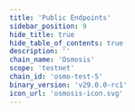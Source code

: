 ```yaml
---
title: 'Public Endpoints'
sidebar_position: 9
hide_title: true
hide_table_of_contents: true
description: ''
chain_name: 'Osmosis'
scope: 'testnet'
chain_id: 'osmo-test-5'
binary_version: 'v29.0.0-rc1'
icon_url: 'osmosis-icon.svg'
---
```



<PageTitle
  iconUrl="img/osmosis-icon.svg"
  title="Osmosis Public Endpoints"
  chainId="osmo-test-5"
  version="v29.0.0-rc1"
/>

<PublicEndpoints chainId="osmo-test-5" />